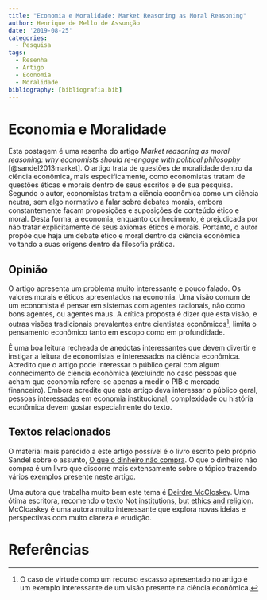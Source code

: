 ```yaml
---
title: "Economia e Moralidade: Market Reasoning as Moral Reasoning"
author: Henrique de Mello de Assunção
date: '2019-08-25'
categories:
  - Pesquisa
tags:
  - Resenha
  - Artigo
  - Economia
  - Moralidade
bibliography: [bibliografia.bib]
---
```


# Economia e Moralidade

Esta postagem é uma resenha do artigo *Market reasoning as moral reasoning: why economists should re-engage with political philosophy* [@sandel2013market]. O artigo trata de questões de moralidade dentro da ciência econômica, mais especificamente, como economistas tratam de questões éticas e morais dentro de seus escritos e de sua pesquisa. Segundo o autor, economistas tratam a ciência econômica como um ciência neutra, sem algo normativo a falar sobre debates morais, embora constantemente façam proposições e suposições de conteúdo ético e moral. Desta forma, a economia, enquanto conhecimento, é prejudicada por não tratar explicitamente de seus axiomas éticos e morais. Portanto, o autor propõe que haja um debate ético e moral dentro da ciência econômica voltando a suas origens dentro da filosofia prática.

## Opinião

O artigo apresenta um problema muito interessante e pouco falado. Os valores morais e éticos apresentados na economia. Uma visão comum de um economista é pensar em sistemas com agentes racionais, não como bons agentes, ou agentes maus. A crítica proposta é dizer que esta visão, e outras visões tradicionais prevalentes entre cientistas econômicos[^1], limita o pensamento econômico tanto em escopo como em profundidade. 

[^1]: O caso de virtude como um recurso escasso apresentado no artigo é um exemplo interessante de um visão presente na ciência econômica.

É uma boa leitura recheada de anedotas interessantes que devem divertir e instigar a leitura de economistas e interessados na ciência econômica. Acredito que o artigo pode interessar o público geral com algum conhecimento de ciência econômica (excluindo no caso pessoas que acham que economia refere-se apenas a medir o PIB e mercado financeiro). Embora acredite que este artigo deva interessar o público geral, pessoas interessadas em economia institucional, complexidade ou história econômica devem gostar especialmente do texto. 


## Textos relacionados

O material mais parecido a este artigo possível é o livro escrito pelo próprio Sandel sobre o assunto, [O que o dinheiro não compra](https://www.amazon.com.br/que-dinheiro-n%C3%A3o-compra/dp/8520011489/ref=sr_1_1?hvadid=72018109570228&hvbmt=be&hvdev=c&hvqmt=e&keywords=o+que+o+dinheiro+n%C3%A3o+compra&qid=1569796330&sr=8-1). O que o dinheiro não compra é um livro que discorre mais extensamente sobre o tópico trazendo vários exemplos presente neste artigo.

Uma autora que trabalha muito bem este tema é [Deirdre McCloskey](http://www.deirdremccloskey.com/). Uma ótima escritora, recomendo o texto [Not institutions, but ethics and religion](http://christianeconomists.org/wp-content/uploads/2017/02/2016-Fall-McCloskey.pdf). McCloaskey é uma autora muito interessante que explora novas ideias e perspectivas com muito clareza e erudição.

# Referências

